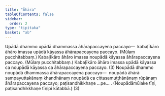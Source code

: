 ```yaml
---
title: "Āhāra"
tableOfContents: false
sidebar:
  order: 2
type: "tipitaka"
basket: "ab"
---
```



<DynamicBreadcrumb />

<Division number="403">

<Paragraph number="3340">
Upādā dhammo upādā dhammassa āhārapaccayena paccayo—  kabaḷīkāro āhāro imassa upādā kāyassa āhārapaccayena paccayo. (Mūlaṃ pucchitabbaṃ.) Kabaḷīkāro āhāro imassa noupādā kāyassa āhārapaccayena paccayo. (Mūlaṃ pucchitabbaṃ.) Kabaḷīkāro āhāro imassa upādā kāyassa ca noupādā kāyassa ca āhārapaccayena paccayo. (3)
</Paragraph>

<Paragraph number="3341">
Noupādā dhammo noupādā dhammassa āhārapaccayena paccayo—  noupādā āhārā sampayuttakānaṃ khandhānaṃ noupādā ca cittasamuṭṭhānānaṃ rūpānaṃ āhārapaccayena paccayo; paṭisandhikkhaṇe …pe… . (Noupādāmūlake tīṇi, paṭisandhikkhaṇe tīṇipi kātabbā.) (3)
</Paragraph>
</Division>